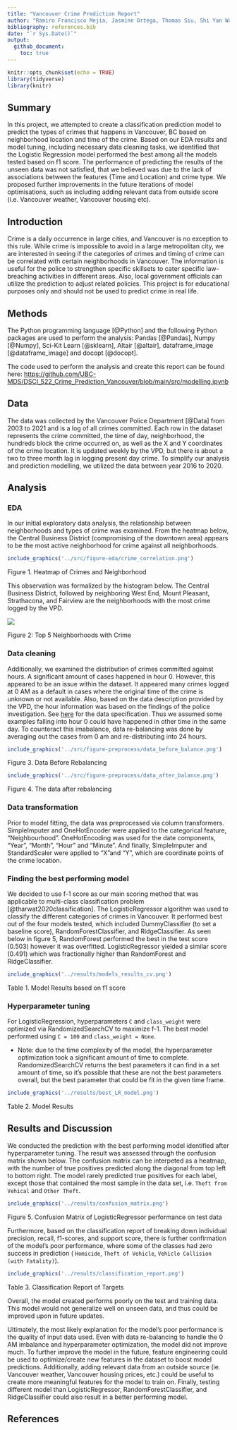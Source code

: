 ```yaml
---
title: "Vancouver Crime Prediction Report"
author: "Ramiro Francisco Mejia, Jasmine Ortega, Thomas Siu, Shi Yan Wang </br>"
bibliography: references.bib
date: "`r Sys.Date()`"
output: 
  github_document:
    toc: true
---
```


```r
knitr::opts_chunk$set(echo = TRUE)
library(tidyverse)
library(knitr)
```

## Summary

In this project, we attempted to create a classification prediction model to predict the types of crimes that happens in Vancouver, BC based on neighborhood location and time of the crime. Based on our EDA results and model tuning, including necessary data cleaning tasks, we identified that the Logistic Regression model performed the best among all the models tested based on f1 score. The performance of predicting the results of the unseen data was not satisfied, that we believed was due to the lack of associations between the features (Time and Location) and crime type. We proposed further improvements in the future iterations of model optimisations, such as including adding relevant data from outside score (i.e. Vancouver weather, Vancouver housing etc).

## Introduction

Crime is a daily occurrence in large cities, and Vancouver is no exception to this rule. While crime is impossible to avoid in a large metropolitan city, we are interested in seeing if the categories of crimes and timing of crime can be correlated with certain neighborhoods in Vancouver. The information is useful for the police to strengthen specific skillsets to cater specific law-breaching activities in different areas. Also, local government officials can utilize the prediction to adjust related policies. This project is for educational purposes only and should not be used to predict crime in real life.

## Methods

The Python programming language [@Python] and the following Python packages are used to perform the analysis: Pandas [@Pandas], Numpy [@Numpy], Sci-Kit Learn [@sklearn], Altair [@altair], dataframe_image [@dataframe_image] and docopt [@docopt].

The code used to perform the analysis and create this report can be found here: <https://github.com/UBC-MDS/DSCI_522_Crime_Prediction_Vancouver/blob/main/src/modelling.ipynb>

## Data

The data was collected by the Vancouver Police Department [@Data] from 2003 to 2021 and is a log of all crimes committed. Each row in the dataset represents the crime committed, the time of day, neighborhood, the hundreds block the crime occurred on, as well as the X and Y coordinates of the crime location. It is updated weekly by the VPD, but there is about a two to three month lag in logging present day crime. To simplify our analysis and prediction modelling, we utilized the data between year 2016 to 2020.

## Analysis

### EDA
In our initial exploratory data analysis, the relationship between neighborhoods and types of crime was examined. From the heatmap below, the Central Business District (compromising of the downtown area) appears to be the most active neighborhood for crime against all neighborhoods.

```r

include_graphics('../src/figure-eda/crime_correlation.png')

```


Figure 1. Heatmap of Crimes and Neighborhood

This observation was formalized by the histogram below. The Central Business District, followed by neighboring West End, Mount Pleasant, Strathacona, and Fairview are the neighborhoods with the most crime logged by the VPD.





![](../src/figure-eda/crime_top5.png)

Figure 2: Top 5 Neighborhoods with Crime

### Data cleaning

Additionally, we examined the distribution of crimes committed against hours. A significant amount of cases happened in hour 0. However, this appeared to be an issue within the dataset. It appeared many crimes logged at 0 AM as a default in cases where the original time of the crime is unknown or not available. Also, based on the data description provided by the VPD, the hour information was based on the findings of the police investigation. See [here](../data/raw/VPD OpenData Crime Incidents Description.pdf) for the data specification. Thus we assumed some examples falling into hour 0 could have happened in other time in the same day. To counteract this imabalance, data re-balancing was done by averaging out the cases from 0 am and re-distributing into 24 hours.


```r

include_graphics('../src/figure-preprocess/data_before_balance.png')
```


Figure 3. Data Before Rebalancing

```r

include_graphics('../src/figure-preprocess/data_after_balance.png')
```

Figure 4. The data after rebalancing

### Data transformation

Prior to model fitting, the data was preprocessed via column transformers. SimpleImputer and OneHotEncoder were applied to the categorical feature, "Neighbourhood". OneHotEncoding was used for the date components, "Year", "Month", "Hour" and "Minute". And finally, SimpleImputer and StandardScaler were applied to "X"and "Y", which are coordinate points of the crime location.

### Finding the best performing model

We decided to use f-1 score as our main scoring method that was applicable to multi-class classification problem [@tharwat2020classification]. The LogisticRegressor algorithm was used to classify the different categories of crimes in Vancouver. It performed best out of the four models tested, which included DummyClassifier (to set a baseline score), RandomForestClassifier, and RidgeClassifier. As seen below in figure 5, RandomForest performed the best in the test score (0.503) however it was overfitted. LogisticRegressor yielded a similar score (0.491) which was fractionally higher than RandomForest and RidgeClassifier.



```r

include_graphics('../results/models_results_cv.png')

```


Table 1. Model Results based on f1 score

### Hyperparameter tuning

For LogisticRegression, hyperparameters `C` and `class_weight` were optimized via RandomizedSearchCV to maximize f-1. The best model performed using `C = 100` and `class_weight = None`.

-   Note: due to the time complexity of the model, the hyperparameter optimization took a significant amount of time to complete. RandomizedSearchCV returns the best parameters it can find in a set amount of time, so it's possible that these are not the best parameters overall, but the best parameter that could be fit in the given time frame.

```r

include_graphics('../results/best_LR_model.png')

```

Table 2. Model Results

## Results and Discussion

We conducted the prediction with the best performing model identified after hyperparameter tuning. The result was assessed through the confusion matrix shown below. The confusion matrix can be interpeted as a heatmap, with the number of true positives predicted along the diagonal from top left to bottom right. The model rarely predicted true positives for each label, except those that contained the most sample in the data set, i.e. `Theft from Vehical` and `Other Theft`. 

```r

include_graphics('../results/confusion_matrix.png')

```

Figure 5. Confusion Matrix of LogisticRegressor performance on test data

Furthermore, based on the classification report of breaking down individual precision, recall, f1-scores, and support score, there is further confirmation of the model's poor performance, where some of the classes had zero success in prediction ( `Homicide`, `Theft of Vehicle`, `Vehicle Collision (with Fatality)`). 

```r

include_graphics('../results/classification_report.png')

```


Table 3. Classification Report of Targets




Overall, the model created performs poorly on the test and training data. This model would not generalize well on unseen data, and thus could be improved upon in future updates.

Ultimately, the most likely explanation for the model's poor performance is the quality of input data used. Even with data re-balancing to handle the 0 AM imbalance and hyperparameter optimization, the model did not improve much. To further improve the model in the future, feature engineering could be used to optimize/create new features in the dataset to boost model predictions. Additionally, adding relevant data from an outside source (ie. Vancouver weather, Vancouver housing prices, etc.) could be useful to create more meaningful features for the model to train on. Finally, testing different model than LogisticRegressor, RandomForestClassifier, and RidgeClassifier could also result in a better performing model.

## References
